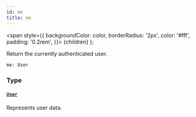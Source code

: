 ```yaml
---
id: me
title: me
---
```


<span
style={{
      backgroundColor: color,
      borderRadius: '2px',
      color: '#fff',
      padding: '0.2rem',
    }}>
{children}
</span>
);

Return the currently authenticated user.

```graphql
me: User

```

### Type

#### [`User`](/api-reference/objects/user.mdx)

Represents user data.
